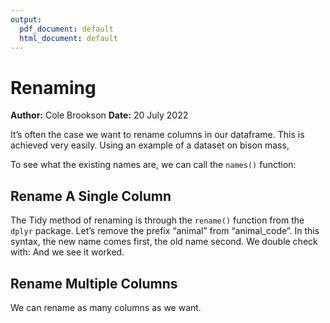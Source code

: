 ```yaml
---
output:
  pdf_document: default
  html_document: default
---
```

# Renaming
**Author:** Cole Brookson
**Date:** 20 July 2022

<!--begin.rcode, echo=FALSE}
options(tidyverse.quiet = TRUE)
end.rcode-->

It's often the case we want to rename columns in our dataframe. This is achieved very easily. Using an example of a dataset on bison mass, 

<!--begin.rcode
# load libraries
library(lterdatasampler)
library(tidyverse)

bison <- lterdatasampler::knz_bison 
head(bison)
end.rcode-->

To see what the existing names are, we can call the <code>names()</code> function:
<!--begin.rcode
names(bison)
end.rcode-->

## Rename A Single Column

The Tidy method of renaming is through the <code>rename()</code> function from the <code>dplyr</code> package. Let's remove the prefix "animal" from "animal_code". In this syntax, the new name comes first, the old name second. 
<!--begin.rcode
bison <- bison %>% 
  dplyr::rename(code = animal_code)
end.rcode-->
We double check with: 
<!--begin.rcode
names(bison)
end.rcode-->
And we see it worked. 

## Rename Multiple Columns

We can rename as many columns as we want. 
<!--begin.rcode
bison <- bison %>% 
  dplyr::rename(
    sex = animal_sex,
    weight = animal_weight,
    yob = animal_yob
  )
names(bison)
end.rcode-->

